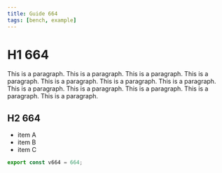 ```yaml
---
title: Guide 664
tags: [bench, example]
---
```


# H1 664

This is a paragraph. This is a paragraph. This is a paragraph. This is a paragraph. This is a paragraph. This is a paragraph. This is a paragraph. This is a paragraph. This is a paragraph. This is a paragraph. This is a paragraph. This is a paragraph. 

## H2 664

- item A
- item B
- item C

```ts
export const v664 = 664;
```